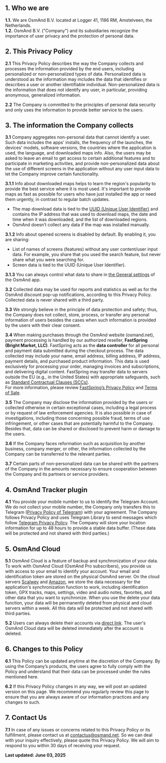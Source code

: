 ## 1. Who we are
**1.1.** We are OsmAnd B.V. located at   Logger 41, 1186 RM, Amstelveen, the Netherlands.    
**1.2.** OsmAnd B.V. ("Company") and its subsidiaries recognize the importance of user privacy and the protection of personal data.  

## 2. This Privacy Policy
**2.1** This Privacy Policy describes the way the Company collects and processes the information provided by the end users, including personalized or non-personalized types of data. Personalized data is understood as the information may includes the data that identifies or describes a user or another identifiable individual. Non-personalized data is the information that does not identify any user, in particular, providing anonymous, generalized information.  

**2.2** The Company is committed to the principles of personal data security and only uses the information to provide better service to the users.  

## 3. The information the Company collects

**3.1** Company aggregates non-personal data that cannot identify a user. Such data includes the apps' installs, the frequency of the launches, the devices' models, software versions, the countries where the application is used, the language, and downloaded maps info. Also, the users may be asked to leave an email to get access to certain additional features and to participate in marketing activities, and provide non-personalized data about the use of different screens in the application without any user input data to let the Company improve certain functionality.

**3.1.1** Info about downloaded maps helps to learn the region's popularity to provide the best service where it is most used. It's important to provide maps as fast as possible for users who have just installed the app or need them urgently, in contrast to regular batch updates.

- The map download data is tied to the [UUID (Unique User Identifier)](https://osmand.net/docs/legal/terms-of-use#6-unique-user-indentifier) and contains the IP address that was used to download maps, the date and time when it was downloaded, and the list of downloaded regions.
- OsmAnd doesn’t collect any data if the map was installed manually.

**3.1.2** Info about opened screens is disabled by default. By enabling it, you are sharing:

- List of names of screens (features) without any user content/user input data. For example, you share that you used the search feature, but never share what you were searching for.  
- Screen data is tied to the UUID (Unique User Identifier).

**3.1.3** You can always control what data to share in [the General settings](https://osmand.net/docs/user/personal/global-settings#privacy-and-security) of the OsmAnd app.

**3.2** Collected data may be used for reports and statistics as well as for the OsmAnd discount pop-up notifications, according to this Privacy Policy. Collected data is never shared with a third party.

**3.3** We strongly believe in the principle of data protection and safety; thus, the Company does not collect, store, process, or transfer any personal information of users besides the cases when such information is provided by the users with their clear consent.  

**3.4** When making purchases through the OsmAnd website (osmand.net), payment processing is handled by our authorized reseller, **FastSpring (Bright Market, LLC)**. FastSpring acts as the **data controller** for all personal and payment data submitted during the checkout process. The data collected may include your name, email address, billing address, IP address, payment details, and purchased product information. This data is used exclusively for processing your order, managing invoices and subscriptions, and delivering digital content. FastSpring may transfer data to servers outside the EU (e.g., in the United States) with appropriate safeguards, such as [Standard Contractual Clauses (SCCs)](https://fastspring.com/privacy/#data-transfer).  
For more information, please review [FastSpring’s Privacy Policy](https://fastspring.com/privacy/) and [Terms of Sale](https://fastspring.com/legal/terms-sale/).

**3.5** The Company may disclose the information provided by the users or collected otherwise in certain exceptional cases, including a legal process or by request of law enforcement agencies. It is also possible in case of investigations, including those concerning possible fraud, terms of use infringement, or other cases that are potentially harmful to the Company. Besides that, data can be shared or disclosed to prevent harm or damage to the users.  

**3.6** If the Company faces reformation such as acquisition by another business, company merger, or other, the information collected by the Company can be transferred to the relevant parties.  

**3.7** Certain parts of non-personalized data can be shared with the partners of the Company in the amounts necessary to ensure cooperation between the Company and its partners or service providers.
 

## 4. OsmAnd Tracker plugin
**4.1** You provide your mobile number to us to identify the Telegram Account. We do not collect your mobile number, the Company only transfers this to Telegram (<a href="https://telegram.org/privacy">Privacy Policy of Telegram</a>) with your agreement. The Company follows Privacy Policy and uses Telegram Library to send messages which follow <a href="https://telegram.org/privacy">Telegram Privacy Policy</a>. The Company will store your location information for up to 48 hours to provide a stable data buffer. (These data will be protected and not shared with third parties.) 

## 5. OsmAnd Cloud
**5.1** OsmAnd Cloud is a feature of backup and synchronization of your data. To work with OsmAnd Cloud (OsmAnd Pro subscribers), you provide us with access to your email to identify your account. Your email and identification token are stored on the physical OsmAnd server. On the cloud servers [Scalwey](https://images-www.scaleway.com/wp-content/uploads/2020/09/16075241/EN-Privacy-Policy-2020.pdf) and [Amazon](https://aws.amazon.com/privacy/), we store the data necessary for the application's synchronization function to work, including identification token, GPX tracks, maps, settings, video and audio notes, favorites, and other data that you want to synchronize. When you use the delete your data function, your data will be permanently deleted from physical and cloud servers within a week. All this data will be protected and not shared with third parties. 

**5.2** Users can always delete their accounts via [direct link](https://osmand.net/map/delete-account). The user's OsmAnd Cloud data will be deleted immediately after the account is deleted.

## 6. Changes to this Policy
**6.1** This Policy can be updated anytime at the discretion of the Company. By using the Company’s products, the users agree to fully comply with the Policy and understand that their data can be processed under the rules mentioned here.  

**6.2** If this Privacy Policy changes in any way, we will post an updated version on this page.  We recommend you regularly review this page to ensure that you are always aware of our information practices and any changes to such.  

## 7. Contact Us
**7.1** In case of any issues or concerns related to this Privacy Policy or its fulfillment, please contact us at contactus@osmand.net. So we can deal with your inquiry effectively, please quote this Privacy Policy. We will aim to respond to you within 30 days of receiving your request.  

**Last updated: June 03, 2025**
